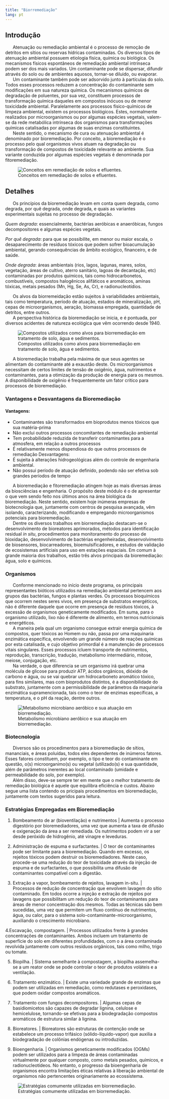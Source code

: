 ```yaml
---
title: "Biorremediação"
lang: pt
---
```



```{=html}
<script async src="https://www.googletagmanager.com/gtag/js?id=G-S1L73VGCG5"></script>
```
```{=html}
<script>
  window.dataLayer = window.dataLayer || [];
  function gtag(){dataLayer.push(arguments);}
  gtag('js', new Date());

  gtag('config', 'G-S1L73VGCG5');
</script>
```



## Introdução

|       Atenuação ou remediação ambiental é o processo de remoção de detritos em sítios ou reservas hídricas contaminadas. Os diversos tipos de atenuação ambiental possuem etiologia física, química ou biológica. Os mecanismos físicos espontâneos de remediação ambiental intrínseca podem ser dos mais variados. Um contaminante pode se dispersar, difundir através do solo ou de ambientes aquosos, tornar-se diluido, ou evaporar. 

|       Um contaminante também pode ser adsorvido junto à partículas do solo. Todos esses processos reduzem a concentração do contaminante sem modificações em sua natureza química. Os mecanismos químicos de degradação de poluentes, por sua vez, constituem processos de transformação química daqueles em compostos inócuos ou de menor toxicidade ambiental. Paralelamente aos processos físico-químicos de limpeza ambiental, existem os processos biológicos. Estes, normalmente realizados por microorganismos ou por algumas espécies vegetais, valem-se da rede metabólica intrínseca dos organismos para transformações químicas catalisadas por algumas de suas enzimas constituintes. 

|       Neste sentido, o mecanismo de cura ou atenuação ambiental é denominado por bioremediação. Por conceito, a bioremediação é o processo pelo qual organismos vivos atuam na degradação ou transformação de compostos de toxicidade relevante ao ambiente. Sua variante conduzida por algumas espécies vegetais é denominada por fitoremediação.

![Conceitos em remediação de solos e efluentes.](biorremed.png){#fig-biorremed}

## Detalhes

|       Os princípios da bioremediação levam em conta quem degrada, como degrada, por quê degrada, onde degrada, e quais as variantes experimentais sujeitas no processo de degradação. 

*Quem degrada*: essencialmente, bactérias aeróbicas e anaeróbicas, fungos decompositores e algumas espécies vegetais. 

*Por quê degrada*: para que se possibilite, em menor ou maior escala, o desaparecimento de resíduos tóxicos que podem sofrer bioacumulação ambiental, gerando consequências de âmbito ecológico, financeiro, e de saúde. 

*Onde degrada*: áreas ambientais (rios, lagos, lagunas, mares, solos, vegetação, áreas de cultivo, aterro sanitário, lagoas de decantação, etc) contaminadas por produtos químicos, tais como hidrocarbonetos, combustíveis, compostos halogênicos alifáticos e aromáticos, aminas tóxicas, metais pesados (Mn, Hg, Se, As, Cr), e radionucleotídios. 

|       Os alvos da biorremeidação estão sujeitos à variabilidades ambientais, tais como temperatura, período de atuação, estados de mineralização, pH, cepas de microorganismos, aeração, biomassa empregada, quantidade de detritos, entre outros.

|       A perspectiva histórica da bioremediação se inicia, e é pontuada, por diversos acidentes de natureza ecológica que vêm ocorrendo desde 1940.

![Compostos utilizados como alvos para biorremediação em tratamento de solo, água e sedimentos.](biorremed2.png){#fig-biorremed2}

|       A bioremediação trabalha pela máxima de que seus agentes se alimentam do contaminante até a exaustão deste. Os microorganismos necessitam de certos limites de tensão de oxigênio, água, nutrimentos e contaminantes, para a otimização da produção de energia para os mesmos. A disponibilidade de oxigênio é frequentemente um fator crítico para processos de bioremediação.


### Vantagens e Desvantagens da Bioremediação

#### Vantagens:
- Contaminantes são transformados em bioprodutos menos tóxicos que sua matéria-prima
- Não exclui outros processos concomitantes de remediação ambiental
- Tem probabilidade reduzida de transferir contaminantes para a atmosfera, em relação a outros processos
- É relativamente menos dispendiosa do que outros processos de remediação
Desvantagens:
- É sujeita à alterações hidrogeológicas além do controle de engenharia ambiental.
- Não possui período de atuação definido, podendo não ser efetiva sob grandes períodos de tempo

|       A bioremediação e fitoremediação atingem hoje as mais diversas áreas da biosciências e engenharia. O propósito deste módulo é o de apresentar o que vem sendo feito nos últimos anos na área biológica da bioremediação. Neste sentido, existem hoje inúmeras empresas de biotecnologia que, juntamente com centros de pesquisa avançada, vêm isolando, caracterizando, modificando e empregando microorganismos potenciais para bioremediação. 

|       Dentre os diversos trabalhos em biorremediação destacam-se o desenvolvimento de bioreatores aprimorados, métodos para identificação residual *in situ*, procedimentos para monitoramento do processo de bioxidação, desenvolvimento de bactérias engenheiradas, desenvolvimento de biosensores, biocarreadores, bioemulsificadores, e estudos de validação de ecosistemas artificiais para uso em estações espaciais. Em comum à grande maioria dos trabalhos, estão três alvos principais da bioremediação: água, solo e químicos. 

### Organismos

|       Conforme mencionado no início deste programa, os principais representantes bióticos utilizados na remediação ambiental pertencem aos grupos das bactérias, fungos e plantas verdes. Os processos bioquímicos que ocorrem nestes seres vivos, em presença de substratos energéticos, não é diferente daquele que ocorre em presença de resíduos tóxicos, à excessão de organismos geneticamente modificados. Em suma, para o organismo utilizado, lixo não é diferente de alimento, em termos nutricionais e energéticos.


|       A maneira pela qual um organismo consegue extrair energia química de compostos, quer tóxicos ao Homem ou não, passa por uma maquinaria enzimática específica, envolvendo um grande número de reações químicas por esta catalisada, e cujo objetivo primordial é a manutenção de processos vitais singulares. Esses processos icluem transporte de nutrimentos, reprodução, transcrição, tradução, metabolismo intermediário, mitose, meiose, conjugação, etc. 

|       Na verdade, o que diferencia se um organismo irá quebrar uma molécula de glicose para produzir ATP, ácidos orgânicos, dióxido de carbono e água, ou se vai quebrar um hidrocarboneto aromático tóxico, para fins similares, mas com bioprodutos distintos, é a disponibilidade do substrato, juntamente com a permissibilidade de parâmetros da maquinaria enzimática supramencionada, tais como o teor de enzimas específicas, a temperatura, e o pH da reação, dentre outros. 


![Metabolismo microbiano aeróbico e sua atuação em biorremediação.](biorremed3.png){#fig-biorremed3}

### Biotecnologia

|       Diversos são os procedimentos para a bioremediação de sítios, mananciais, e áreas poluídas, todos eles dependentes de inúmeros fatores. Esses fatores constituem, por exemplo, o tipo e teor do contaminante em questão, o(s) microorganimo(s) ou vegetal (utilizado(s) e sua quantidade, além de parâmetros inerentes ao local contaminado (umidade e permeabilidade do solo, por exemplo). 

|       Além disso, deve-se sempre ter em mente que o melhor tratamento de remediação biológica é aquele que equilibra eficiência e custos. Abaixo segue uma lista contendo os pricipais procedimentos em bioremediação, juntamente com textos sugeridos para leitura.

### Estratégias Empregadas em Bioremediação

1. Bombeamento de ar (bioventilação) e nutrimentos
|       Aumenta o processo digestório por bioremediadores, uma vez que aumenta a taxa de difusão e oxigenação da área a ser remediada. Os nutrimentos podem vir a ser desde peróxido de hidrogênio, até vinagre e leveduras.

2. Administração de espuma e surfactantes.
|       O teor de contaminantes pode ser limitante para a bioremediação. Quando em excesso, os rejeitos tóxicos podem destruir os bioremediadores. Neste caso, procede-se uma redução do teor de toxicidade através da injeção de espuma e de surfactantes, o que possibilita uma difusão de contaminantes compatível com a digestão.

3. Extração a vapor, bombeamento de rejeitos, lavagem in-situ.
|       Processos de redução de concentração que envolvem lavagem do sítio contaminado. Em todos ocorre a injeção e extração de rejeitos por lavagens que possibilitam um redução do teor de contaminantes para áreas de menor concentração dos mesmos. Todas as técnicas são bem sucedidas, uma vez que permitem um fluxo contínuo de nutrimentos, água, ou calor, para o sistema solo-contaminante-microorganismo, auxiliando o crescimento microbiano.

4.Escavação, compostagem.
|       Processos utilizados frente à grandes concentrações de contaminantes. Ambos incluem um tratamento de superfície do solo em diferentes profundidades, com o a área contaminada revolvida juntamente com outros resíduos orgânicos, tais como milho, trigo ou tomate.

5. Biopilha.
|       Sistema semelhante à compostagem, a biopilha assemelha-se a um reator onde se pode controlar o teor de produtos voláteis e a ventilação.

6. Tratamento enzimático.
|       Existe uma variedade grande de enzimas que podem ser utilizadas em remediação, como redutases e peroxidases, que podem oxidar compostos aromáticos.

7. Tratamento com fungos decompositores.
|       Algumas cepas de basidiomicetos são capazes de degradar lignina, celulose e hemicelulose, tornando-se efetivas para a biodegradação compostos aromáticos de estrutura similar à lignina.

8. Bioreatores.
|       Bioreatores são estruturas de contenção onde se estabelece um processo trifásico (sólido-líquido-vapor) que auxilia a biodegradação de colônias endógenas ou introduzidas.

9. Bioengenharia.
|       Organismos geneticamente modificados (OGMs) podem ser utilizados para a limpeza de áreas contaminadas virtualmente por qualquer composto, como metais pesados, químicos, e radionucleotídeos. No entanto, o progresso da bioengenharia de organismos encontra limitações éticas relativas à liberação ambiental de organismos não pertencentes originariamente ao ecossistema.

![Estratégias comumente utilizadas em biorremediação.](biorremed4.png){#fig-biorremed4}


